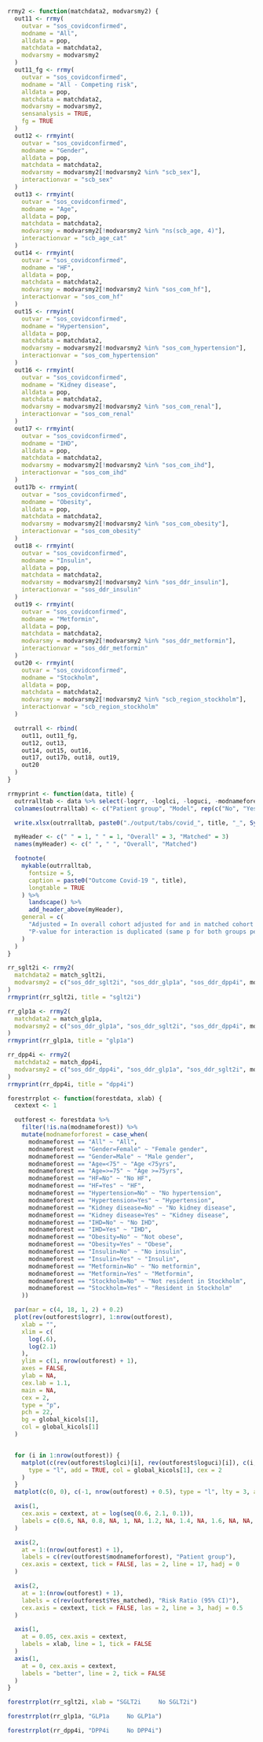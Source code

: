 ```r

rrmy2 <- function(matchdata2, modvarsmy2) {
  out11 <- rrmy(
    outvar = "sos_covidconfirmed",
    modname = "All",
    alldata = pop,
    matchdata = matchdata2,
    modvarsmy = modvarsmy2
  )
  out11_fg <- rrmy(
    outvar = "sos_covidconfirmed",
    modname = "All - Competing risk",
    alldata = pop,
    matchdata = matchdata2,
    modvarsmy = modvarsmy2,
    sensanalysis = TRUE,
    fg = TRUE
  )
  out12 <- rrmyint(
    outvar = "sos_covidconfirmed",
    modname = "Gender",
    alldata = pop,
    matchdata = matchdata2,
    modvarsmy = modvarsmy2[!modvarsmy2 %in% "scb_sex"],
    interactionvar = "scb_sex"
  )
  out13 <- rrmyint(
    outvar = "sos_covidconfirmed",
    modname = "Age",
    alldata = pop,
    matchdata = matchdata2,
    modvarsmy = modvarsmy2[!modvarsmy2 %in% "ns(scb_age, 4)"],
    interactionvar = "scb_age_cat"
  )
  out14 <- rrmyint(
    outvar = "sos_covidconfirmed",
    modname = "HF",
    alldata = pop,
    matchdata = matchdata2,
    modvarsmy = modvarsmy2[!modvarsmy2 %in% "sos_com_hf"],
    interactionvar = "sos_com_hf"
  )
  out15 <- rrmyint(
    outvar = "sos_covidconfirmed",
    modname = "Hypertension",
    alldata = pop,
    matchdata = matchdata2,
    modvarsmy = modvarsmy2[!modvarsmy2 %in% "sos_com_hypertension"],
    interactionvar = "sos_com_hypertension"
  )
  out16 <- rrmyint(
    outvar = "sos_covidconfirmed",
    modname = "Kidney disease",
    alldata = pop,
    matchdata = matchdata2,
    modvarsmy = modvarsmy2[!modvarsmy2 %in% "sos_com_renal"],
    interactionvar = "sos_com_renal"
  )
  out17 <- rrmyint(
    outvar = "sos_covidconfirmed",
    modname = "IHD",
    alldata = pop,
    matchdata = matchdata2,
    modvarsmy = modvarsmy2[!modvarsmy2 %in% "sos_com_ihd"],
    interactionvar = "sos_com_ihd"
  )
  out17b <- rrmyint(
    outvar = "sos_covidconfirmed",
    modname = "Obesity",
    alldata = pop,
    matchdata = matchdata2,
    modvarsmy = modvarsmy2[!modvarsmy2 %in% "sos_com_obesity"],
    interactionvar = "sos_com_obesity"
  )
  out18 <- rrmyint(
    outvar = "sos_covidconfirmed",
    modname = "Insulin",
    alldata = pop,
    matchdata = matchdata2,
    modvarsmy = modvarsmy2[!modvarsmy2 %in% "sos_ddr_insulin"],
    interactionvar = "sos_ddr_insulin"
  )
  out19 <- rrmyint(
    outvar = "sos_covidconfirmed",
    modname = "Metformin",
    alldata = pop,
    matchdata = matchdata2,
    modvarsmy = modvarsmy2[!modvarsmy2 %in% "sos_ddr_metformin"],
    interactionvar = "sos_ddr_metformin"
  )
  out20 <- rrmyint(
    outvar = "sos_covidconfirmed",
    modname = "Stockholm",
    alldata = pop,
    matchdata = matchdata2,
    modvarsmy = modvarsmy2[!modvarsmy2 %in% "scb_region_stockholm"],
    interactionvar = "scb_region_stockholm"
  )

  outrrall <- rbind(
    out11, out11_fg,
    out12, out13,
    out14, out15, out16,
    out17, out17b, out18, out19,
    out20
  )
}

rrmyprint <- function(data, title) {
  outrralltab <- data %>% select(-logrr, -loglci, -loguci, -modnameforest)
  colnames(outrralltab) <- c("Patient group", "Model", rep(c("No", "Yes", "p-value interation"), 2))

  write.xlsx(outrralltab, paste0("./output/tabs/covid_", title, "_", Sys.Date(), ".xlsx"), rowNames = FALSE)

  myHeader <- c(" " = 1, " " = 1, "Overall" = 3, "Matched" = 3)
  names(myHeader) <- c(" ", " ", "Overall", "Matched")

  footnote(
    mykable(outrralltab,
      fontsize = 5,
      caption = paste0("Outcome Covid-19 ", title),
      longtable = TRUE
    ) %>%
      landscape() %>%
      add_header_above(myHeader),
    general = c(
      "Adjusted = In overall cohort adjusted for and in matched cohort matched on ps derived from variables indicated in baseline table.",
      "P-value for interaction is duplicated (same p for both groups per default)"
    )
  )
}
```

```r

rr_sglt2i <- rrmy2(
  matchdata2 = match_sglt2i,
  modvarsmy2 = c("sos_ddr_sglt2i", "sos_ddr_glp1a", "sos_ddr_dpp4i", modvarsns)
)
rrmyprint(rr_sglt2i, title = "sglt2i")
```

```r

rr_glp1a <- rrmy2(
  matchdata2 = match_glp1a,
  modvarsmy2 = c("sos_ddr_glp1a", "sos_ddr_sglt2i", "sos_ddr_dpp4i", modvarsns)
)
rrmyprint(rr_glp1a, title = "glp1a")
```

```r

rr_dpp4i <- rrmy2(
  matchdata2 = match_dpp4i,
  modvarsmy2 = c("sos_ddr_dpp4i", "sos_ddr_glp1a", "sos_ddr_sglt2i", modvarsns)
)
rrmyprint(rr_dpp4i, title = "dpp4i")
```

```r

forestrrplot <- function(forestdata, xlab) {
  cextext <- 1

  outforest <- forestdata %>%
    filter(!is.na(modnameforest)) %>%
    mutate(modnameforforest = case_when(
      modnameforest == "All" ~ "All",
      modnameforest == "Gender=Female" ~ "Female gender",
      modnameforest == "Gender=Male" ~ "Male gender",
      modnameforest == "Age=<75" ~ "Age <75yrs",
      modnameforest == "Age=>=75" ~ "Age >=75yrs",
      modnameforest == "HF=No" ~ "No HF",
      modnameforest == "HF=Yes" ~ "HF",
      modnameforest == "Hypertension=No" ~ "No hypertension",
      modnameforest == "Hypertension=Yes" ~ "Hypertension",
      modnameforest == "Kidney disease=No" ~ "No kidney disease",
      modnameforest == "Kidney disease=Yes" ~ "Kidney disease",
      modnameforest == "IHD=No" ~ "No IHD",
      modnameforest == "IHD=Yes" ~ "IHD",
      modnameforest == "Obesity=No" ~ "Not obese",
      modnameforest == "Obesity=Yes" ~ "Obese",
      modnameforest == "Insulin=No" ~ "No insulin",
      modnameforest == "Insulin=Yes" ~ "Insulin",
      modnameforest == "Metformin=No" ~ "No metformin",
      modnameforest == "Metformin=Yes" ~ "Metformin",
      modnameforest == "Stockholm=No" ~ "Not resident in Stockholm",
      modnameforest == "Stockholm=Yes" ~ "Resident in Stockholm"
    ))

  par(mar = c(4, 18, 1, 2) + 0.2)
  plot(rev(outforest$logrr), 1:nrow(outforest),
    xlab = "",
    xlim = c(
      log(.6),
      log(2.1)
    ),
    ylim = c(1, nrow(outforest) + 1),
    axes = FALSE,
    ylab = NA,
    cex.lab = 1.1,
    main = NA,
    cex = 2,
    type = "p",
    pch = 22,
    bg = global_kicols[1],
    col = global_kicols[1]
  )


  for (i in 1:nrow(outforest)) {
    matplot(c(rev(outforest$loglci)[i], rev(outforest$loguci)[i]), c(i, i),
      type = "l", add = TRUE, col = global_kicols[1], cex = 2
    )
  }
  matplot(c(0, 0), c(-1, nrow(outforest) + 0.5), type = "l", lty = 3, add = TRUE, col = "black")

  axis(1,
    cex.axis = cextext, at = log(seq(0.6, 2.1, 0.1)),
    labels = c(0.6, NA, 0.8, NA, 1, NA, 1.2, NA, 1.4, NA, 1.6, NA, NA, NA, 2, NA)
  )

  axis(2,
    at = 1:(nrow(outforest) + 1),
    labels = c(rev(outforest$modnameforforest), "Patient group"),
    cex.axis = cextext, tick = FALSE, las = 2, line = 17, hadj = 0
  )

  axis(2,
    at = 1:(nrow(outforest) + 1),
    labels = c(rev(outforest$Yes_matched), "Risk Ratio (95% CI)"),
    cex.axis = cextext, tick = FALSE, las = 2, line = 3, hadj = 0.5
  )

  axis(1,
    at = 0.05, cex.axis = cextext,
    labels = xlab, line = 1, tick = FALSE
  )
  axis(1,
    at = 0, cex.axis = cextext,
    labels = "better", line = 2, tick = FALSE
  )
}
```

```r
forestrrplot(rr_sglt2i, xlab = "SGLT2i     No SGLT2i")
```

```r
forestrrplot(rr_glp1a, "GLP1a     No GLP1a")
```

```r
forestrrplot(rr_dpp4i, "DPP4i     No DPP4i")
```
